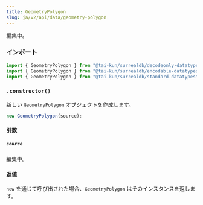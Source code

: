 ```yaml
---
title: GeometryPolygon
slug: ja/v2/api/data/geometry-polygon
---
```



編集中。

### インポート

```ts
import { GeometryPolygon } from "@tai-kun/surrealdb/decodeonly-datatypes";
import { GeometryPolygon } from "@tai-kun/surrealdb/encodable-datatypes";
import { GeometryPolygon } from "@tai-kun/surrealdb/standard-datatypes";
```

### `.constructor()`

新しい `GeometryPolygon` オブジェクトを作成します。

```ts
new GeometryPolygon(source);
```

#### 引数

##### `source`

編集中。

#### 返値

`new` を通じて呼び出された場合、`GeometryPolygon` はそのインスタンスを返します。
